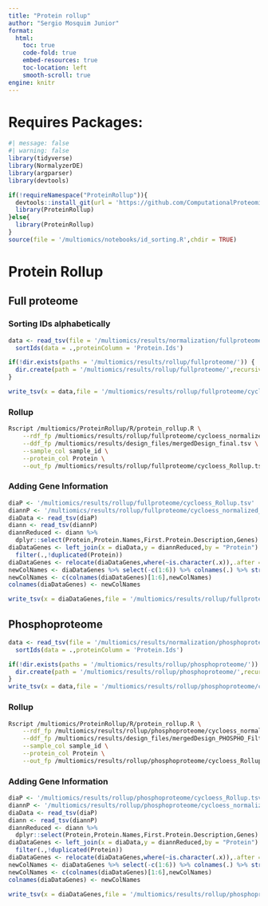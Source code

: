 ```yaml
---
title: "Protein rollup"
author: "Sergio Mosquim Junior"
format:
  html:
    toc: true
    code-fold: true
    embed-resources: true
    toc-location: left
    smooth-scroll: true
engine: knitr
---
```


# Requires Packages:
```r
#| message: false
#| warning: false
library(tidyverse)
library(NormalyzerDE)
library(argparser)
library(devtools)

if(!requireNamespace("ProteinRollup")){
  devtools::install_git(url = 'https://github.com/ComputationalProteomics/ProteinRollup.git')
  library(ProteinRollup)
}else{
  library(ProteinRollup)
}
source(file = '/multiomics/notebooks/id_sorting.R',chdir = TRUE)
```

# Protein Rollup
## Full proteome
### Sorting IDs alphabetically
```r
data <- read_tsv(file = '/multiomics/results/normalization/fullproteome/peptide_normalization/CycLoess-normalized.txt') %>%
  sortIds(data = .,proteinColumn = 'Protein.Ids')

if(!dir.exists(paths = '/multiomics/results/rollup/fullproteome/')) {
  dir.create(path = '/multiomics/results/rollup/fullproteome/',recursive = TRUE)
}

write_tsv(x = data,file = '/multiomics/results/rollup/fullproteome/cycloess_normalized_sorted.tsv')
```

### Rollup
```bash
Rscript /multiomics/ProteinRollup/R/protein_rollup.R \
    --rdf_fp /multiomics/results/rollup/fullproteome/cycloess_normalized_sorted.tsv \
    --ddf_fp /multiomics/results/design_files/mergedDesign_final.tsv \
    --sample_col sample_id \
    --protein_col Protein \
    --out_fp /multiomics/results/rollup/fullproteome/cycloess_Rollup.tsv
```

### Adding Gene Information
```r
diaP <- '/multiomics/results/rollup/fullproteome/cycloess_Rollup.tsv'
diannP <- '/multiomics/results/rollup/fullproteome/cycloess_normalized_sorted.tsv'
diaData <- read_tsv(diaP)
diann <- read_tsv(diannP)
diannReduced <- diann %>% 
  dplyr::select(Protein,Protein.Names,First.Protein.Description,Genes)
diaDataGenes <- left_join(x = diaData,y = diannReduced,by = "Protein") %>% 
  filter(.,!duplicated(Protein))
diaDataGenes <- relocate(diaDataGenes,where(~is.character(.x)),.after = 'Protein')
newColNames <- diaDataGenes %>% select(-c(1:6)) %>% colnames(.) %>% str_remove(pattern = '^X')
newColNames <- c(colnames(diaDataGenes)[1:6],newColNames)
colnames(diaDataGenes) <- newColNames

write_tsv(x = diaDataGenes,file = '/multiomics/results/rollup/fullproteome/cycloess_Rollup_Genes.tsv')
```

## Phosphoproteome
```r
data <- read_tsv(file = '/multiomics/results/normalization/phosphoproteome/peptide_normalization/CycLoess-normalized.txt') %>%
  sortIds(data = .,proteinColumn = 'Protein.Ids')

if(!dir.exists(paths = '/multiomics/results/rollup/phosphoproteome/')) {
  dir.create(path = '/multiomics/results/rollup/phosphoproteome/',recursive = TRUE)
}
write_tsv(x = data,file = '/multiomics/results/rollup/phosphoproteome/cycloess_normalized_sorted.tsv')
```

### Rollup
```bash
Rscript /multiomics/ProteinRollup/R/protein_rollup.R \
    --rdf_fp /multiomics/results/rollup/phosphoproteome/cycloess_normalized_sorted.tsv \
    --ddf_fp /multiomics/results/design_files/mergedDesign_PHOSPHO_Filtered.tsv \
    --sample_col sample_id \
    --protein_col Protein \
    --out_fp /multiomics/results/rollup/phosphoproteome/cycloess_Rollup.tsv
```

### Adding Gene Information
```r
diaP <- '/multiomics/results/rollup/phosphoproteome/cycloess_Rollup.tsv'
diannP <- '/multiomics/results/rollup/phosphoproteome/cycloess_normalized_sorted.tsv'
diaData <- read_tsv(diaP)
diann <- read_tsv(diannP)
diannReduced <- diann %>% 
  dplyr::select(Protein,Protein.Names,First.Protein.Description,Genes)
diaDataGenes <- left_join(x = diaData,y = diannReduced,by = "Protein") %>% 
  filter(.,!duplicated(Protein))
diaDataGenes <- relocate(diaDataGenes,where(~is.character(.x)),.after = 'Protein')
newColNames <- diaDataGenes %>% select(-c(1:6)) %>% colnames(.) %>% str_remove(pattern = '^X')
newColNames <- c(colnames(diaDataGenes)[1:6],newColNames)
colnames(diaDataGenes) <- newColNames

write_tsv(x = diaDataGenes,file = '/multiomics/results/rollup/phosphoproteome/cycloess_Rollup_Genes.tsv')
```